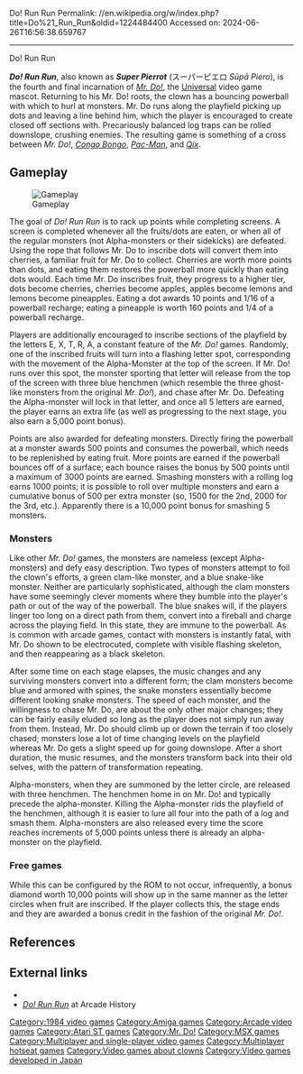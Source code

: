 Do! Run Run
Permalink: //en.wikipedia.org/w/index.php?title=Do%21_Run_Run&oldid=1224484400
Accessed on: 2024-06-26T16:56:38.659767



------
Do! Run Run
{{Short description|1984 video game}}
{{No footnotes|date=March 2023}}
{{Infobox video game
|title = Do! Run Run
|image = Mr do run run electrocoin d7.jpg
|developer = [[Universal (game company)|Universal]]
|publisher = Universal
|designer = 
|series = ''[[Mr. Do series|Mr. Do]]''
|platforms = [[Arcade video game|Arcade]], [[Amiga]], [[Atari ST]], [[MSX]]
|release = 1984
|genre = [[List of maze video games|Maze]]
|modes = 1-2 players alternating turns
|arcade system =
}}

'''''Do! Run Run''''', also known as '''''Super Pierrot''''' (スーパーピエロ ''Sūpā Piero''), is the fourth and final incarnation of ''[[Mr. Do!]]'', the [[Universal (game company)|Universal]] video game mascot. Returning to his Mr. Do! roots, the clown has a bouncing powerball with which to hurl at monsters. Mr. Do runs along the playfield picking up dots and leaving a line behind him, which the player is encouraged to create closed off sections with. Precariously balanced log traps can be rolled downslope, crushing enemies. The resulting game is something of a cross between ''Mr. Do!'', ''[[Congo Bongo]]'', ''[[Pac-Man]]'', and ''[[Qix]]''.

== Gameplay ==
[[Image:Dorunrun.png|thumb|left|Gameplay]]

The goal of ''Do! Run Run'' is to rack up points while completing screens. A screen is completed whenever all the fruits/dots are eaten, or when all of the regular monsters (not Alpha-monsters or their sidekicks) are defeated. Using the rope that follows Mr. Do to inscribe dots will convert them into cherries, a familiar fruit for Mr. Do to collect. Cherries are worth more points than dots, and eating them restores the powerball more quickly than eating dots would. Each time Mr. Do inscribes fruit, they progress to a higher tier, dots become cherries, cherries become apples, apples become lemons and lemons become pineapples. Eating a dot awards 10 points and 1/16 of a powerball recharge; eating a pineapple is worth 160 points and 1/4 of a powerball recharge.

Players are additionally encouraged to inscribe sections of the playfield by the letters E, X, T, R, A, a constant feature of the ''Mr. Do!'' games. Randomly, one of the inscribed fruits will turn into a flashing letter spot, corresponding with the movement of the Alpha-Monster at the top of the screen. If Mr. Do! runs over this spot, the monster sporting that letter will release from the top of the screen with three blue henchmen (which resemble the three ghost-like monsters from the original ''Mr. Do!''), and chase after Mr. Do. Defeating the Alpha-monster will lock in that letter, and once all 5 letters are earned, the player earns an extra life (as well as progressing to the next stage, you also earn a 5,000 point bonus).

Points are also awarded for defeating monsters. Directly firing the powerball at a monster awards 500 points and consumes the powerball, which needs to be replenished by eating fruit. More points are earned if the powerball bounces off of a surface; each bounce raises the bonus by 500 points until a maximum of 3000 points are earned. Smashing monsters with a rolling log earns 1000 points; it is possible to roll over multiple monsters and earn a cumulative bonus of 500 per extra monster (so, 1500 for the 2nd, 2000 for the 3rd, etc.). Apparently there is a 10,000 point bonus for smashing 5 monsters.

=== Monsters ===
Like other ''Mr. Do!'' games, the monsters are nameless (except Alpha-monsters) and defy easy description. Two types of monsters attempt to foil the clown's efforts, a green clam-like monster, and a blue snake-like monster. Neither are particularly sophisticated, although the clam monsters have some seemingly clever moments where they bumble into the player's path or out of the way of the powerball. The blue snakes will, if the players linger too long on a direct path from them, convert into a fireball and charge across the playing field. In this state, they are immune to the powerball. As is common with arcade games, contact with monsters is instantly fatal, with Mr. Do shown to be electrocuted, complete with visible flashing skeleton, and then reappearing as a black skeleton.

After some time on each stage elapses, the music changes and any surviving monsters convert into a different form; the clam monsters become blue and armored with spines, the snake monsters essentially become different looking snake monsters. The speed of each monster, and the willingness to chase Mr. Do, are about the only other major changes; they can be fairly easily eluded so long as the player does not simply run away from them. Instead, Mr. Do should climb up or down the terrain if too closely chased; monsters lose a lot of time changing levels on the playfield whereas Mr. Do gets a slight speed up for going downslope. After a short duration, the music resumes, and the monsters transform back into their old selves, with the pattern of transformation repeating.

Alpha-monsters, when they are summoned by the letter circle, are released with three henchmen. The henchmen home in on Mr. Do! and typically precede the alpha-monster. Killing the Alpha-monster rids the playfield of the henchmen, although it is easier to lure all four into the path of a log and smash them. Alpha-monsters are also released every time the score reaches increments of 5,000 points unless there is already an alpha-monster on the playfield.

=== Free games ===
While this can be configured by the ROM to not occur, infrequently, a bonus diamond worth 10,000 points will show up in the same manner as the letter circles when fruit are inscribed. If the player collects this, the stage ends and they are awarded a bonus credit in the fashion of the original ''Mr. Do!''.

== References ==
{{reflist}}

== External links ==
* {{KLOV game|id=7596}}
* [http://www.arcade-history.com/index.php?page=detail&id=649 ''Do! Run Run''] at Arcade History

{{Mr. Do}}

[[Category:1984 video games]]
[[Category:Amiga games]]
[[Category:Arcade video games]]
[[Category:Atari ST games]]
[[Category:Mr. Do!]]
[[Category:MSX games]]
[[Category:Multiplayer and single-player video games]]
[[Category:Multiplayer hotseat games]]
[[Category:Video games about clowns]]
[[Category:Video games developed in Japan]]